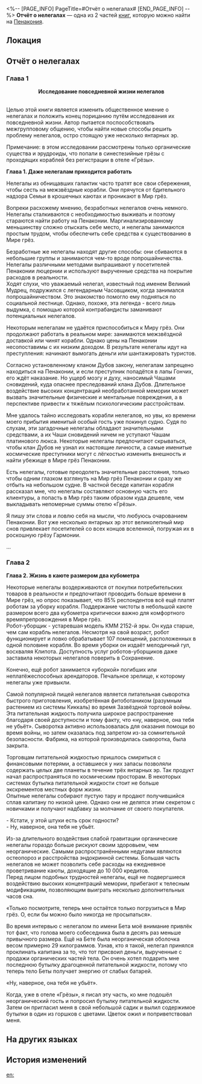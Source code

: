 <%-- [PAGE_INFO]
PageTitle=#Отчёт о нелегалах#
[END_PAGE_INFO] --%>
{{Дополнить}}
{{Книга Инфобокс
|id           = 344
|partIds      = 190600;190601
|Название     = 
|Изображение  = Предмет Газета.png
|Мир          = Пенакония
|Томов        = 2
|Автор        = <!--нужно добавить-->
|Описание     = Отчёт о расследовании, основанный на опросах. В нём содержатся данные о неизвестной стороне жизни нелегалов - маргинализированного меньшинства жителей Пенаконии.
|Том1         = {{tx}}
|Источник1    = {{tx|Отсутствует источник}}
|Том2         = {{tx}}
|Источник2    = {{tx|Отсутствует источник}}
|Персонажи    = 
|Фракции      = 
}}
'''Отчёт о нелегалах''' — одна из 2 частей [[Книги|книг]], которую можно найти на [[Пенакония]].

==Локация==
{{Отметка карты|<!--название карты-->|<!--id отметки-->}}

==Отчёт о нелегалах==
===Глава 1===
<div align="center">'''Исследование повседневной жизни нелегалов'''</div><br />Целью этой книги является изменить общественное мнение о нелегалах и положить конец порицанию путём исследования их повседневной жизни. Автор пытается поспособствовать межгрупповому общению, чтобы найти новые способы решить проблему нелегалов, остро стоящую уже несколько янтарных эр.

Примечание: в этом исследовании рассмотрены только органические существа и эрудроиды, что попали в синестезийные грёзы с проходящих кораблей без регистрации в отеле «Грёзы».

'''Глава 1. Даже нелегалам приходится работать'''

Нелегалы из обнищавших галактик часто тратят все свои сбережения, чтобы сесть на межзвёздные корабли. Они прячутся от бдительного надзора Семьи в крошечных каютах и проникают в Мир грёз.

Вопреки расхожему мнению, безработных нелегалов очень немного. Нелегалы сталкиваются с необходимостью выживать и поэтому стараются найти работу на Пенаконии. Маргинализированному меньшинству сложно отыскать себе место, и нелегалы занимаются простым трудом, чтобы обеспечить себе средства к существованию в Мире грёз.

Безработные же нелегалы находят другие способы: они сбиваются в небольшие группы и занимаются чем-то вроде попрошайничества. Нелегалы различными методами выпрашивают у посетителей Пенаконии люцернии и используют вырученные средства на покрытие расходов в реальности.<br />
Ходят слухи, что уважаемый нелегал, известный под именем Великий Мудрец, подружился с легендарным Часовщиком, когда занимался попрошайничеством. Это знакомство помогло ему подняться по социальной лестнице. Однако, похоже, эта легенда - всего лишь выдумка, с помощью которой контрабандисты заманивают потенциальных нелегалов.

Некоторым нелегалам не удаётся приспособиться к Миру грёз. Они продолжают работать в реальном мире: занимаются межзвёздной доставкой или чинят корабли. Однако цены на Пенаконии несопоставимы с их низким доходом. В результате нелегалы идут на преступления: начинают вымогать деньги или шантажировать туристов.

Согласно установленному кланом Дубов закону, нелегалам запрещено находиться на Пенаконии, и если преступник попадётся в лапы Гончих, его ждёт наказание. Но ущерб мозгу и духу, наносимый Чашами сновидений, куда опаснее преследований клана Дубов. Длительное воздействие высоких концентраций необработанной мемории может вызвать значительные физические и ментальные повреждения, а в перспективе привести к тяжёлым психологическим расстройствам.

Мне удалось тайно исследовать корабли нелегалов, но увы, ко времени моего прибытия именитый особый гость уже покинул судно. Судя по слухам, эти загадочные нелегалы обладают значительными средствами, а их Чаши сновидений ничем не уступают Чашам платинового люкса. Некоторые нелегалы предпочитают скрываться, чтобы клан Дубов не узнал их настоящие личности, а самые именитые космические преступники могут с лёгкостью изменить внешность и найти убежище в Мире грёз Пенаконии.

Есть нелегалы, готовые преодолеть значительные расстояния, только чтобы одним глазком взглянуть на Мир грёз Пенаконии и сразу же отбыть на небольшом судне. В частной беседе капитан корабля рассказал мне, что нелегалы составляют основную часть его клиентуры, а попасть в Мир грёз таким образом куда дешевле, чем выкладывать непомерные суммы отелю «Грёзы».

Я пишу эти слова и ловлю себя на мысли, что любуюсь очарованием Пенаконии. Вот уже несколько янтарных эр этот великолепный мир снов привлекает посетителей со всех концов вселенной, погружая их в роскошную грёзу Гармонии.

...

===Глава 2===
'''Глава 2. Жизнь в каюте размером два кубометра'''

Некоторые нелегалы воздерживаются от покупки потребительских товаров в реальности и предпочитают проводить больше времени в Мире грёз, но опрос показывает, что 85% респондентов всё ещё платят роботам за уборку корабля. Поддержание чистоты в небольшой каюте размером всего два кубометра критически важно для комфортного времяпрепровождения в Мире грёз.<br />
Робот-уборщик - устаревшая модель КММ 2152-й эры. Он куда старше, чем сам корабль нелегалов. Несмотря на свой возраст, робот функционирует и ловко обрабатывает 107 помещений, расположенных в одной половине корабля. Во время уборки он издаёт мелодичный гул, восхваляя Клипота. Доступность услуг роботов-уборщиков даже заставила некоторых нелегалов поверить в Сохранение.

Конечно, ещё робот занимается «уборкой» погибших или неплатёжеспособных арендаторов. Печальное зрелище, к которому нелегалы уже привыкли.

Самой популярной пищей нелегалов является питательная сыворотка быстрого приготовления, изобретённая фитоботаником (разумным растением из системы Киккаль) во время Зазвёздной торговой войны. Эта питательная жидкость получила широкое распространение благодаря своей доступности и тому факту, что «ну, наверное, она тебя не убьёт». Сыворотка активно использовалась для оказания помощи во время войны, но затем оказалась под запретом из-за сомнительной безопасности. Фабрика, на которой производилась сыворотка, была закрыта.

Торговцам питательной жидкостью пришлось смириться с финансовыми потерями, а оставшиеся у них запасы позволяли содержать целых две планеты в течение трёх янтарных эр. Так продукт начал распространяться по космическим просторам. В некоторых системах бутылка питательной жидкости стоит не больше экскрементов местных форм жизни.<br />
Опытные нелегалы собирают пустую тару и продают получившийся сплав капитану по низкой цене. Однако они не делятся этим секретом с новичками и получают надбавку за молчание от своего покупателя.

- Кстати, у этой штуки есть срок годности?<br />
- Ну, наверное, она тебя не убьёт.

Из-за длительного воздействия слабой гравитации органические нелегалы гораздо больше рискуют своим здоровьем, чем неорганические. Самыми распространёнными недугами являются остеопороз и расстройства эндокринной системы. Большая часть нелегалов не может позволить себе расходы на ежедневное проветривание каюты, доходящие до 10 000 кредитов.<br />
Перед лицом подобных трудностей нелегалы, ещё не подвергшиеся воздействию высоких концентраций мемории, прибегают к телесным модификациям, позволяющим выиграть несколько дополнительных часов сна.

«Только посмотрите, теперь мне остаётся только погрузиться в Мир грёз. О, если бы можно было никогда не просыпаться».

Во время интервью с нелегалом по имени Бета моё внимание привлёк тот факт, что голова моего собеседника была в десять раз меньше привычного размера. Ещё на Бете была неорганическая оболочка весом примерно 29 килограммов. Узнав, кто я такой, нелегал принялся проклинать капитана за то, что тот присвоил деньги, вырученные с продажи органических частей тела. Он очень хотел подарить мне последнюю бутылку драгоценной питательной жидкости, потому что теперь тело Беты получает энергию от слабых батарей.

«Ну, наверное, она тебя не убьёт».

Когда, уже в отеле «Грёзы», я писал эту часть, ко мне подошёл неорганический гость и попросил бутылку питательной жидкости. Затем он пригласил меня в свой небольшой садик и вылил содержимое бутылки в один из горшков с цветами. Цветок ожил и поприветствовал меня.

==На других языках==
{{На других языках
|en   = Stowaway Investigative Report
|zhs  = 偷渡客调查报告
|zht  = 偷渡客調查報告
|ja   = 密航者調査レポート
|ko   = 밀입국자 조사 보고서
|es   = Informe de investigación sobre los polizones
|fr   = Rapport d'enquête sur les clandestins
|ru   = Отчёт о нелегалах
|th   = รายงานสืบสวนผู้ลักลอบข้ามแดน
|vi   = Báo Cáo Điều Tra Người Nhập Cư Trái Phép
|de   = Untersuchungsbericht über blinde Passagiere
|id   = Laporan Penyelidikan Penyelundup
|pt   = Relatório Investigativo sobre Clandestinos
}}

==История изменений==
{{История изменений|3.5}}

[[en:]]